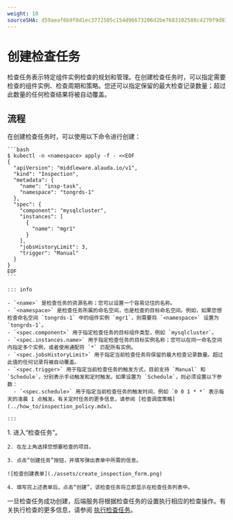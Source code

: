 ```yaml
---
weight: 10
sourceSHA: d59aeaf6b9f8d1ec3772505c154d96673206d2be7683102588c4270f9d03f304
---
```


# 创建检查任务

检查任务表示特定组件实例检查的规划和管理。在创建检查任务时，可以指定需要检查的组件实例、检查周期和策略。您还可以指定保留的最大检查记录数量；超过此数量的任何检查结果将被自动覆盖。

## 流程

<Tabs>
  <Tab label="CLI">
    在创建检查任务时，可以使用以下命令进行创建：

    ```bash
    $ kubectl -n <namespace> apply -f - <<EOF
    {
      "apiVersion": "middleware.alauda.io/v1",
      "kind": "Inspection",
      "metadata": {
        "name": "insp-task",
        "namespace": "tongrds-1"
      },
      "spec": {
        "component": "mysqlcluster",
        "instances": [
          {
            "name": "mgr1"
          }
        ],
        "jobsHistoryLimit": 3,
        "trigger": "Manual"
      }
    }
    EOF
    ```

    ::: info

    - `<name>` 是检查任务的资源名称；您可以设置一个容易记住的名称。
    - `<namespace>` 是检查任务所属的命名空间，也是检查的目标命名空间。例如，如果您想检查命名空间 `tongrds-1` 中的组件实例 `mgr1`，则需要将 `<namespace>` 设置为 `tongrds-1`。
    - `<spec.component>` 用于指定检查任务的目标组件类型，例如 `mysqlcluster`。
    - `<spec.instances.name>` 用于指定检查任务的目标实例名称；您可以在同一命名空间内指定多个实例，或者使用通配符 `*` 匹配所有实例。
    - `<spec.jobsHistoryLimit>` 用于指定当前检查任务将保留的最大检查记录数量。超过此值的任何记录将被自动覆盖。
    - `<spec.trigger>` 用于指定当前检查任务的触发方式，目前支持 `Manual` 和 `Schedule`，分别表示手动触发和定时触发。如果设置为 `Schedule`，则必须设置以下参数：
      - `<spec.schedule>` 用于指定当前检查任务的触发时间，例如 `0 0 1 * *` 表示每天的凌晨 1 点触发。有关定时任务的更多信息，请参阅 [检查调度策略](../how_to/inspection_policy.mdx)。

    :::
  </Tab>

  <Tab label="Web Console">
    1. 进入“检查任务”。

    2. 在左上角选择您想要检查的项目。

    3. 点击“创建任务”按钮，并填写弹出表单中所需的信息。

    ![检查创建表单](./assets/create_inspection_form.png)

    4. 填写完上述表单后，点击“创建”，该检查任务将立即显示在检查任务列表中。
  </Tab>
</Tabs>

一旦检查任务成功创建，后端服务将根据检查任务的设置执行相应的检查操作。有关执行检查的更多信息，请参阅 [执行检查任务](./run_inspection_task.mdx)。
